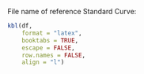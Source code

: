 \newpage

\textbf{\underline{Samples (Set 2)}}

\textbf{Experiment Information}

\begin{tabular}{l l}
File name: &  `r file_name` \\
Run started & `r run_started` \\
Run ended & `r run_ended` \\
Machine used: & `r machine` \\
\end{tabular}

File name of reference Standard Curve: 


\textbf{Quantification Results} 

\begin{figure}[h]
    \centering
    \includegraphics[width=\textwidth]{`r figure_path`}
    \label{fig:yourlabel}
\end{figure}

```r

 
kbl(df,
    format = "latex",
    booktabs = TRUE,
    escape = FALSE,
    row.names = FALSE, 
    align = "l") 

```

\textbf{Quality Control (QC) Checklist}


\begin{tabularx}{\textwidth} {|c | X | c|}
\hline
\textbf{No.} & \textbf{Quality Control Criteria} & \textbf{QC Status} \\
\hline
1   & $\Delta$Ct of Average Ct for Standard 3 between Standard Curve and Import Curve within $\pm$1.5 &        \\
2   & $\Delta$Ct of Average Ct for Standard 6 between Standard Curve and Import Curve within $\pm$1.5 &        \\
3   & Lowest Ct of NTC $\geq$3.0 Ct from highest Ct of Standard 6 &        \\
4   & $\Delta$Ct of replicates within $\pm$1.5  & \\
\hline
\multicolumn{2}{|l}{Overall QC Status}   & \\
\hline
\end{tabularx}




